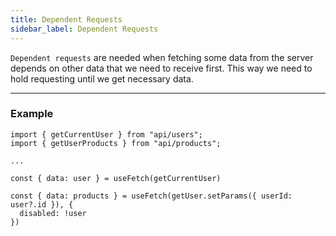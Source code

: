 ```yaml
---
title: Dependent Requests
sidebar_label: Dependent Requests
---
```


`Dependent requests` are needed when fetching some data from the server depends on other data that we need to receive
first. This way we need to hold requesting until we get necessary data.

---

### Example

```tsx
import { getCurrentUser } from "api/users";
import { getUserProducts } from "api/products";

...

const { data: user } = useFetch(getCurrentUser)

const { data: products } = useFetch(getUser.setParams({ userId: user?.id }), {
  disabled: !user
})

```
